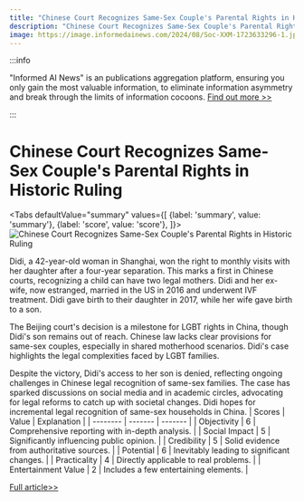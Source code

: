 ```yaml
---
title: "Chinese Court Recognizes Same-Sex Couple's Parental Rights in Historic Ruling"
description: "Chinese Court Recognizes Same-Sex Couple's Parental Rights in Historic Ruling"
image: https://image.informedainews.com/2024/08/Soc-XXM-1723633296-1.jpg
---
```



:::info

"Informed AI News" is an publications aggregation platform, ensuring you only gain the most valuable information, to eliminate information asymmetry and break through the limits of information cocoons.  [Find out more >>](/)

:::

# Chinese Court Recognizes Same-Sex Couple's Parental Rights in Historic Ruling


<Tabs
	defaultValue="summary"
	values={[
	{label: 'summary', value: 'summary'},
	{label: 'score', value: 'score'},
]}>
<TabItem value="summary">
<img
  src="https://image.informedainews.com/2024/08/Soc-XXM-1723633296-1.jpg"
  alt="Chinese Court Recognizes Same-Sex Couple's Parental Rights in Historic Ruling"
/>



Didi, a 42-year-old woman in Shanghai, won the right to monthly visits with her daughter after a four-year separation. This marks a first in Chinese courts, recognizing a child can have two legal mothers. Didi and her ex-wife, now estranged, married in the US in 2016 and underwent IVF treatment. Didi gave birth to their daughter in 2017, while her wife gave birth to a son.

The Beijing court's decision is a milestone for LGBT rights in China, though Didi's son remains out of reach. Chinese law lacks clear provisions for same-sex couples, especially in shared motherhood scenarios. Didi's case highlights the legal complexities faced by LGBT families.

Despite the victory, Didi's access to her son is denied, reflecting ongoing challenges in Chinese legal recognition of same-sex families. The case has sparked discussions on social media and in academic circles, advocating for legal reforms to catch up with societal changes. Didi hopes for incremental legal recognition of same-sex households in China.
</TabItem>
<TabItem value="score">
	| Scores     | Value   | Explanation |
	| -------- | ------- | ------- |
	| Objectivity  | 6    | Comprehensive reporting with in-depth analysis.    |
	| Social Impact | 5     | Significantly influencing public opinion.    |
	| Credibility    | 5    | Solid evidence from authoritative sources.    |
	| Potential    | 6    | Inevitably leading to significant changes.    |
	| Practicality    | 4    | Directly applicable to real problems.    |
	| Entertainment Value    | 2    | Includes a few entertaining elements.    |
</TabItem>
</Tabs>

[Full article>>](https://www.theguardian.com/world/article/2024/aug/14/custody-ruling-in-same-sex-case-hailed-as-lgbt-milestone-in-china)
